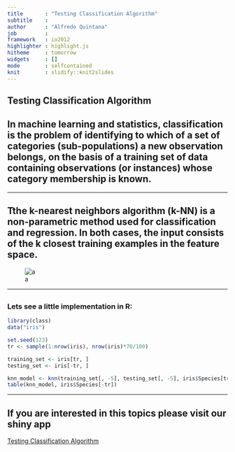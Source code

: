 ```yaml
---
title       : "Testing Classification Algorithm"
subtitle    : 
author      : "Alfredo Quintana"
job         : 
framework   : io2012        
highlighter : highlight.js  
hitheme     : tomorrow      
widgets     : []            
mode        : selfcontained 
knit        : slidify::knit2slides
---
```


## Testing Classification Algorithm





## 

## In machine learning and statistics, classification is the problem of identifying to which of a set of categories (sub-populations) a new observation belongs, on the basis of a training set of data containing observations (or instances) whose category membership is known.

---

## 

## Tthe k-nearest neighbors algorithm (k-NN) is a non-parametric method used for classification and regression. In both cases, the input consists of the k closest training examples in the feature space. 

![a](http://bdewilde.github.io/assets/images/2012-10-26-knn-concept.png)

---

##

### Lets see a little implementation in R: 
```r
library(class)
data("iris")

set.seed(123)
tr <- sample(1:nrow(iris), nrow(iris)*70/100)

training_set <- iris[tr, ]
testing_set <- iris[-tr, ]

knn_model <- knn(training_set[, -5], testing_set[, -5], iris$Species[tr], k = 10)
table(knn_model, iris$Species[-tr])
```

---

## If you are interested in this topics please visit our shiny app 

[Testing Classification Algorithm](https://quintana.shinyapps.io/testing_classification_algorithms/)
